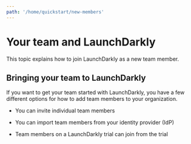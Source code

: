 ```yaml
---
path: '/home/quickstart/new-members'
---
```



# Your team and LaunchDarkly

<Metadata timeToRead={props.timeToRead} lastModifiedDateFormatted={props.lastModifiedDateFormatted} />

This topic explains how to join LaunchDarkly as a new team member.

## Bringing your team to LaunchDarkly

If you want to get your team started with LaunchDarkly, you have a few different options for how to add team members to your organization.

- You can invite individual team members

- You can import team members from your identity provider (IdP)

- Team members on a LaunchDarkly trial can join from the trial
